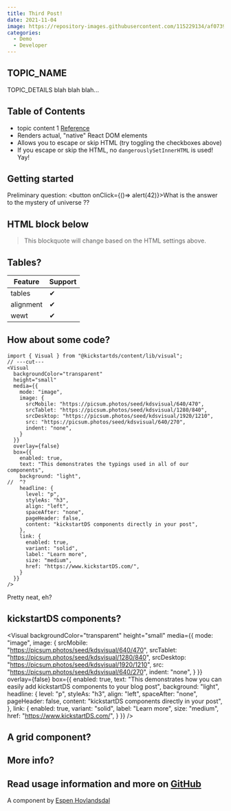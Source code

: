 ```yaml
---
title: Third Post!
date: 2021-11-04
image: https://repository-images.githubusercontent.com/115229134/af073961-b842-4999-a4be-a34752c34dc8
categories:
  - Demo
  - Developer
---
```


## TOPIC_NAME

TOPIC_DETAILS
blah blah blah...

## Table of Contents
* topic content 1 [Reference](http://dibya.org)
* Renders actual, "native" React DOM elements
* Allows you to escape or skip HTML (try toggling the checkboxes above)
* If you escape or skip the HTML, no `dangerouslySetInnerHTML` is used! Yay!


## Getting started
Preliminary question: 
<button onClick={()=> alert(42)}>What is the answer to the mystery of universe ??</button>

## HTML block below
<blockquote>
This blockquote will change based on the HTML settings above.
</blockquote>

## Tables?
| Feature   | Support |
| --------- | ------- |
| tables    | ✔ |
| alignment | ✔ |
| wewt      | ✔ |

## How about some code?
```tsx twoslash
import { Visual } from "@kickstartds/content/lib/visual";
// ---cut---
<Visual
  backgroundColor="transparent"
  height="small"
  media={{
    mode: "image",
    image: {
      srcMobile: "https://picsum.photos/seed/kdsvisual/640/470",
      srcTablet: "https://picsum.photos/seed/kdsvisual/1280/840",
      srcDesktop: "https://picsum.photos/seed/kdsvisual/1920/1210",
      src: "https://picsum.photos/seed/kdsvisual/640/270",
      indent: "none",
    }
  }}
  overlay={false}
  box={{
    enabled: true,
    text: "This demonstrates the typings used in all of our components",
    background: "light",
//  ^?
    headline: {
      level: "p",
      styleAs: "h3",
      align: "left",
      spaceAfter: "none",
      pageHeader: false,
      content: "kickstartDS components directly in your post",
    },
    link: {
      enabled: true,
      variant: "solid",
      label: "Learn more",
      size: "medium",
      href: "https://www.kickstartDS.com/",
    }
  }}
/>
```

Pretty neat, eh?

## kickstartDS components?
<Visual 
  backgroundColor="transparent"
  height="small"
  media={{
    mode: "image",
    image: {
      srcMobile: "https://picsum.photos/seed/kdsvisual/640/470",
      srcTablet: "https://picsum.photos/seed/kdsvisual/1280/840",
      srcDesktop: "https://picsum.photos/seed/kdsvisual/1920/1210",
      src: "https://picsum.photos/seed/kdsvisual/640/270",
      indent: "none",
    }
  }}
  overlay={false}
  box={{
    enabled: true,
    text: "This demonstrates how you can easily add kickstartDS components to your blog post",
    background: "light",
    headline: {
      level: "p",
      styleAs: "h3",
      align: "left",
      spaceAfter: "none",
      pageHeader: false,
      content: "kickstartDS components directly in your post",
    },
    link: {
      enabled: true,
      variant: "solid",
      label: "Learn more",
      size: "medium",
      href: "https://www.kickstartDS.com/",
    }
  }}
/>

## A grid component?
<VisualComponentPlayground />


## More info?

Read usage information and more on [GitHub](//github.com/rexxars/react-markdown)
---------------
A component by [Espen Hovlandsdal](https://espen.codes/)

